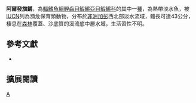 {{Speciesbox 
| taxon = Aphyosemion alpha
| status = EN
| status_system = IUCN3.1
| authority =  [[Huber|Huber]], 1998
| synonyms = 
}}
'''阿爾發旗鱂'''，為[[輻鰭魚綱|輻鰭魚綱]][[鯉齒目|鯉齒目]][[鰕鱂亞目|鰕鱂亞目]][[鰕鱂科|鰕鱂科]]的其中一[[種|種]]，為熱帶淡水魚，被[[IUCN|IUCN]]列為瀕危保育類動物，分布於[[非洲|非洲]][[加彭|加彭]]西北部淡水流域，體長可達43公分，棲息在[[森林|森林]]覆蓋、沙底質的溪流底中層水域，生活習性不明。

== 參考文獻 ==
*{{FishBase_species|genus=Aphyosemion|species=alpha|year=2014|month=7}}

== 擴展閱讀 ==
{{refbegin}}
{{wikispecies-inline|Aphyosemion alpha|阿爾發旗鱂}}
{{refend}}
{{Taxonbar|from=Q5696876}}

[[Category:旗鱂屬|A]]


{{魚類小作品}}